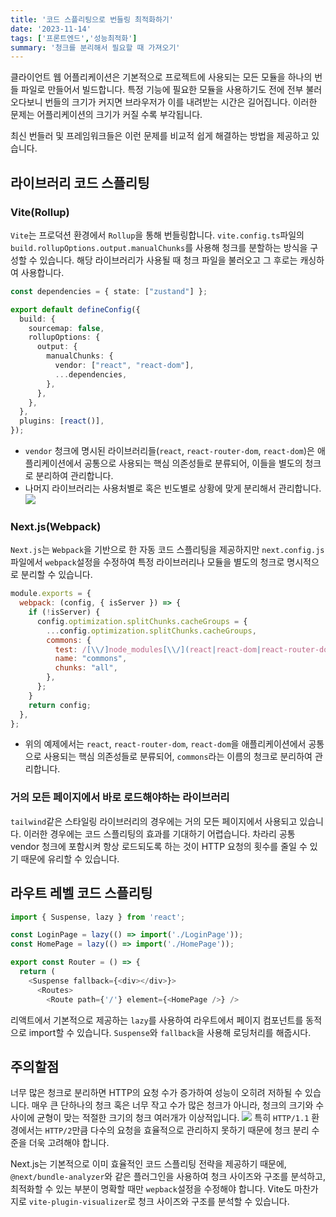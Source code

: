 ```yaml
---
title: '코드 스플리팅으로 번들링 최적화하기'
date: '2023-11-14'
tags: ['프론트엔드','성능최적화']
summary: '청크를 분리해서 필요할 때 가져오기'
---
```


클라이언트 웹 어플리케이션은 기본적으로 프로젝트에 사용되는 모든 모듈을 하나의 번들 파일로 만들어서 빌드합니다.
특정 기능에 필요한 모듈을 사용하기도 전에 전부 불러오다보니 번들의 크기가 커지면 브라우저가 이를 내려받는 시간은 길어집니다. 이러한 문제는 어플리케이션의 크기가 커질 수록 부각됩니다.

최신 번들러 및 프레임워크들은 이런 문제를 비교적 쉽게 해결하는 방법을 제공하고 있습니다.

## 라이브러리 코드 스플리팅

### Vite(Rollup)
`Vite`는 프로덕션 환경에서 `Rollup`을 통해 번들링합니다. `vite.config.ts`파일의 `build.rollupOptions.output.manualChunks`를 사용해 청크를 분할하는 방식을 구성할 수 있습니다. 해당 라이브러리가 사용될 때 청크 파일을 불러오고 그 후로는 캐싱하여 사용합니다.

```ts
const dependencies = { state: ["zustand"] };

export default defineConfig({
  build: {
    sourcemap: false,
    rollupOptions: {
      output: {
        manualChunks: {
          vendor: ["react", "react-dom"],
          ...dependencies,
        },
      },
    },
  },
  plugins: [react()],
});

```
- `vendor` 청크에 명시된 라이브러리들(`react`, `react-router-dom`, `react-dom`)은 애플리케이션에서 공통으로 사용되는 핵심 의존성들로 분류되어, 이들을 별도의 청크로 분리하여 관리합니다.
- 나머지 라이브러리는 사용처별로 혹은 빈도별로 상황에 맞게 분리해서 관리합니다.
![](https://velog.velcdn.com/images/cksrb63/post/39c05868-99d5-42fe-bf2e-6ccb2f7ef269/image.png)


### Next.js(Webpack)
`Next.js`는 `Webpack`을 기반으로 한 자동 코드 스플리팅을 제공하지만 `next.config.js`파일에서 `webpack`설정을 수정하여 특정 라이브러리나 모듈을 별도의 청크로 명시적으로 분리할 수 있습니다.
```js
module.exports = {
  webpack: (config, { isServer }) => {
    if (!isServer) {
      config.optimization.splitChunks.cacheGroups = {
        ...config.optimization.splitChunks.cacheGroups,
        commons: {
          test: /[\\/]node_modules[\\/](react|react-dom|react-router-dom)[\\/]/,
          name: "commons",
          chunks: "all",
        },
      };
    }
    return config;
  },
};
```
- 위의 예제에서는 `react`, `react-router-dom`, `react-dom`을 애플리케이션에서 공통으로 사용되는 핵심 의존성들로 분류되어, `commons`라는 이름의 청크로 분리하여 관리합니다.

### 거의 모든 페이지에서 바로 로드해야하는 라이브러리

`tailwind`같은 스타일링 라이브러리의 경우에는 거의 모든 페이지에서 사용되고 있습니다. 이러한 경우에는 코드 스플리팅의 효과를 기대하기 어렵습니다. 차라리 공통 vendor 청크에 포함시켜 항상 로드되도록 하는 것이 HTTP 요청의 횟수를 줄일 수 있기 때문에 유리할 수 있습니다.

## 라우트 레벨 코드 스플리팅
```ts
import { Suspense, lazy } from 'react';

const LoginPage = lazy(() => import('./LoginPage'));
const HomePage = lazy(() => import('./HomePage'));

export const Router = () => {
  return (
    <Suspense fallback={<div></div>}>
      <Routes>
        <Route path={'/'} element={<HomePage />} />
```
리액트에서 기본적으로 제공하는 `lazy`를 사용하여 라우트에서 페이지 컴포넌트를 동적으로 import할 수 있습니다. `Suspense`와 `fallback`을 사용해 로딩처리를 해줍시다.

## 주의할점
너무 많은 청크로 분리하면 HTTP의 요청 수가 증가하여 성능이 오히려 저하될 수 있습니다. 매우 큰 단하나의 청크 혹은 너무 작고 수가 많은 청크가 아니라, 청크의 크기와 수 사이에 균형이 맞는 적절한 크기의 청크 여러개가 이상적입니다.
![](https://velog.velcdn.com/images/cksrb63/post/36602edb-2e16-4176-9272-ffb1a32114b0/image.png)
특히 `HTTP/1.1` 환경에서는 `HTTP/2`만큼 다수의 요청을 효율적으로 관리하지 못하기 때문에 청크 분리 수준을 더욱 고려해야 합니다.

Next.js는 기본적으로 이미 효율적인 코드 스플리팅 전략을 제공하기 때문에, `@next/bundle-analyzer`와 같은 플러그인을 사용하여 청크 사이즈와 구조를 분석하고, 최적화할 수 있는 부분이 명확할 때만 `wepback`설정을 수정해야 합니다. Vite도 마찬가지로 `vite-plugin-visualizer`로 청크 사이즈와 구조를 분석할 수 있습니다.
